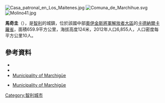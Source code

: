 [[Image:Casa_patronal_en_Los_Maitenes.jpg|right]]
[[Image:Comuna_de_Marchihue.svg|right]]
[[Image:Molino41.jpg|thumb]]

'''馬奇圭'''（{{lang-es|Marchigüe}}），是[[智利|智利]]的城鎮，位於該國中部[[奧伊金斯將軍解放者大區|奧伊金斯將軍解放者大區]]的[[卡德納爾卡羅省|卡德納爾卡羅省]]，面積659.9平方公里，海拔高度124米，2012年人口6,855人，人口密度每平方公里10人。

{{Coord|34|23|49|S|71|37|10|W|display=title}}

==參考資料==
*{{cite web|url=http://www.munimarchigue.cl/|title=Municipality of Marchigüe|accessdate=5 September 2010|language=es|archive-date=2013-10-14|archive-url=https://web.archive.org/web/20131014180256/http://www.munimarchigue.cl/|dead-url=no}}
*{{Cite web |url= http://www.ine.cl/canales/chile_estadistico/censos_poblacion_vivienda/censo_pobl_vivi.php |title= National Statistics Institute |accessdate= 13 December 2010 |language= es |archive-date= 2019-01-06 |archive-url= https://web.archive.org/web/20190106234357/http://www.ine.cl/404.html?aspxerrorpath=%2Fcanales%2Fchile_estadistico%2Fcensos_poblacion_vivienda%2Fcenso_pobl_vivi.php |dead-url= no }}
*[http://www.munimarchigue.cl/ Municipality of Marchigüe] {{Wayback|url=http://www.munimarchigue.cl/ |date=20131014180256 }}
* {{es icon}} [http://www.munimarchigue.cl/ Municipality of Marchigüe] {{Wayback|url=http://www.munimarchigue.cl/ |date=20131014180256 }}

{{Chile-geo-stub}}
[[Category:智利城市|Category:智利城市]]